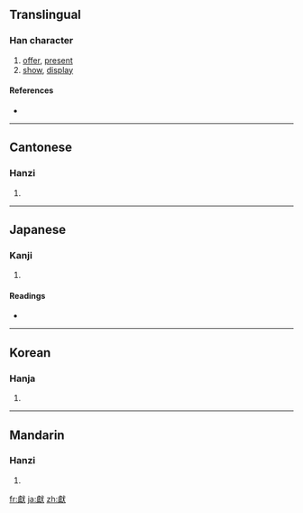 {{also|献}}
==Translingual==

===Han character===
{{Han char|rn=94|rad=犬|as=16|sn=19|four=2323<sub>4</sub>|canj=卜月戈大 (YBIK)}}

# [[offer]], [[present]]
# [[show]], [[display]]

====References====
* {{Han ref|kx=0721.090|dkj=20783|dj=1133.060|hdz=21376.090|uh=737B|ud=29563|bh=C46D|bd=50285}}

----

==Cantonese==

===Hanzi===
{{yue-hanzi|jyut=|y=hin3}}

# {{defn|Cantonese}}

----

==Japanese==

===Kanji===
{{ja-kanji|grade=|rs=犬16}}

# {{defn|Japanese}}

====Readings====
* {{ja-readings|on=[[けん]] (ken), [[こん]] (kon)|kun=[[たてまつる]] (tatematsuru)}}

----

==Korean==

===Hanja===
{{ko-hanja|hangeul=[[헌]], [[사]]|eumhun=|rv=heon, sa|mr=hŏn, sa|y=hen, sa}}

# {{defn|Korean}}

----

==Mandarin==

===Hanzi===
{{cmn-hanzi|sim=献|pin=[[suō]] ([[suo1]]), [[xī]] ([[xi1]]), [[xiàn]] ([[xian4]])|wg=so<sup>1</sup>, hsi<sup>1</sup>, hsien<sup>4</sup>}}

# {{defn|Mandarin}}

[[fr:獻]]
[[ja:獻]]
[[zh:獻]]